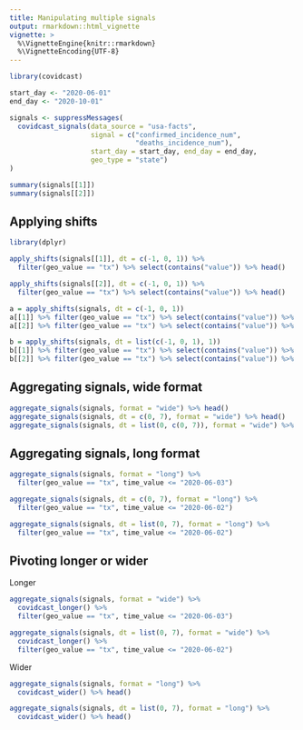 ```yaml
---
title: Manipulating multiple signals 
output: rmarkdown::html_vignette
vignette: >
  %\VignetteEngine{knitr::rmarkdown}
  %\VignetteEncoding{UTF-8}
---
```


```r
library(covidcast)

start_day <- "2020-06-01"
end_day <- "2020-10-01"

signals <- suppressMessages(
  covidcast_signals(data_source = "usa-facts",
                    signal = c("confirmed_incidence_num", 
                               "deaths_incidence_num"),
                    start_day = start_day, end_day = end_day,
                    geo_type = "state")
)

summary(signals[[1]])
summary(signals[[2]])
```

## Applying shifts 

```r
library(dplyr)

apply_shifts(signals[[1]], dt = c(-1, 0, 1)) %>% 
  filter(geo_value == "tx") %>% select(contains("value")) %>% head()

apply_shifts(signals[[2]], dt = c(-1, 0, 1)) %>% 
  filter(geo_value == "tx") %>% select(contains("value")) %>% head()

a = apply_shifts(signals, dt = c(-1, 0, 1)) 
a[[1]] %>% filter(geo_value == "tx") %>% select(contains("value")) %>% head()
a[[2]] %>% filter(geo_value == "tx") %>% select(contains("value")) %>% head()

b = apply_shifts(signals, dt = list(c(-1, 0, 1), 1))
b[[1]] %>% filter(geo_value == "tx") %>% select(contains("value")) %>% head()
b[[2]] %>% filter(geo_value == "tx") %>% select(contains("value")) %>% head()
```

## Aggregating signals, wide format

```r
aggregate_signals(signals, format = "wide") %>% head()
aggregate_signals(signals, dt = c(0, 7), format = "wide") %>% head()
aggregate_signals(signals, dt = list(0, c(0, 7)), format = "wide") %>% head()
```

## Aggregating signals, long format

```r
aggregate_signals(signals, format = "long") %>% 
  filter(geo_value == "tx", time_value <= "2020-06-03") 

aggregate_signals(signals, dt = c(0, 7), format = "long") %>% 
  filter(geo_value == "tx", time_value <= "2020-06-02") 

aggregate_signals(signals, dt = list(0, 7), format = "long") %>% 
  filter(geo_value == "tx", time_value <= "2020-06-02") 
```

## Pivoting longer or wider

Longer

```r
aggregate_signals(signals, format = "wide") %>% 
  covidcast_longer() %>% 
  filter(geo_value == "tx", time_value <= "2020-06-03") 

aggregate_signals(signals, dt = list(0, 7), format = "wide") %>% 
  covidcast_longer() %>% 
  filter(geo_value == "tx", time_value <= "2020-06-02") 
```

Wider 

```r
aggregate_signals(signals, format = "long") %>% 
  covidcast_wider() %>% head()

aggregate_signals(signals, dt = list(0, 7), format = "long") %>% 
  covidcast_wider() %>% head()
```